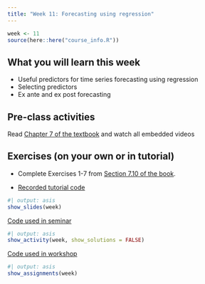 ```yaml
---
title: "Week 11: Forecasting using regression"
---
```


```r
week <- 11
source(here::here("course_info.R"))
```

## What you will learn this week

* Useful predictors for time series forecasting using regression
* Selecting predictors
* Ex ante and ex post forecasting


## Pre-class activities

Read [Chapter 7 of the textbook](https://otexts.com/fpp3/regression.html) and watch all embedded videos

## Exercises (on your own or in tutorial)

* Complete Exercises 1-7 from [Section 7.10 of the book](https://otexts.com/fpp3/regression-exercises.html).

<!-- [**Solutions to Exercises**](ex11-sol.qmd) -->

* [Recorded tutorial code](tutorial_code.R)


```r
#| output: asis
show_slides(week)
```

[Code used in seminar](seminar_code.R)

```r
#| output: asis
show_activity(week, show_solutions = FALSE)
```

[Code used in workshop](workshop_code.R)

```r
#| output: asis
show_assignments(week)
```
